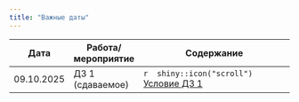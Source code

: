 ```yaml
---
title: "Важные даты"
---
```

 
Дата | Работа/мероприятие  | Содержание
-------- | -------- | --------------------------------------------------------
09.10.2025 | ДЗ 1 (сдаваемое) | `r  shiny::icon("scroll")` <a href="reg_hw1_submission.pdf" title=>Условие ДЗ 1</a>



